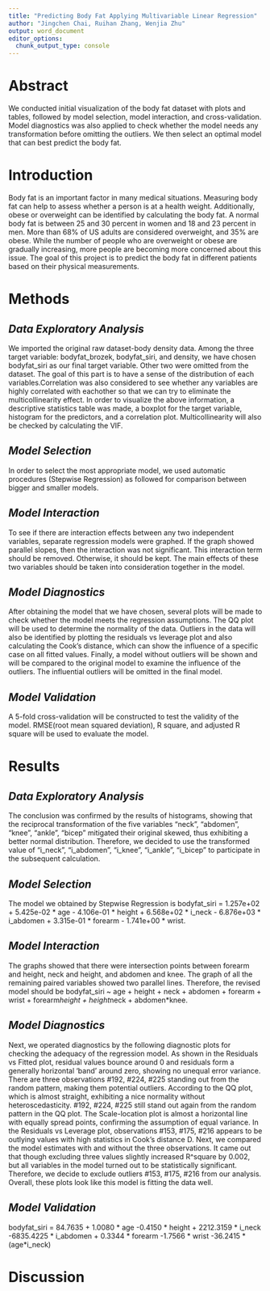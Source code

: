 ```yaml
---
title: "Predicting Body Fat Applying Multivariable Linear Regression"
author: "Jingchen Chai, Ruihan Zhang, Wenjia Zhu"
output: word_document
editor_options: 
  chunk_output_type: console
---
```


# Abstract

We conducted initial visualization of the body fat dataset with plots and tables, followed by model selection, model interaction, and cross-validation. Model diagnostics was also applied to check whether the model needs any transformation before omitting the outliers. We then select an optimal model that can best predict the body fat.

# Introduction

Body fat is an important factor in many medical situations. Measuring body fat can help to assess whether a person is at a health weight. Additionally, obese or overweight can be identified by calculating the body fat. A normal body fat is between 25 and 30 percent in women and 18 and 23 percent in men. More than 68% of US adults are considered overweight, and 35% are obese. While the number of people who are overweight or obese are gradually increasing, more people are becoming more concerned about this issue. The goal of this project is to predict the body fat in different patients based on their physical measurements. 
 
# Methods

## _Data Exploratory Analysis_ 
We imported the original raw dataset-body density data. Among the three target variable: bodyfat_brozek, bodyfat_siri, and density, we have chosen bodyfat_siri as our final target variable. Other two were omitted from the dataset. 
The goal of this part is to have a sense of the distribution of each variables.Correlation was also considered to see whether any variables are highly correlated with eachother so that we can try to eliminate the multicollinearity effect. In order to visualize the above information, a descriptive statistics table was made, a boxplot for the target variable, histogram for the predictors, and a correlation plot. Multicollinearity will also be checked by calculating the VIF.

## _Model Selection_ 
In order to select the most appropriate model, we used automatic procedures (Stepwise Regression) as followed for comparison between bigger and smaller models. 

## _Model Interaction_
To see if there are interaction effects between any two independent variables, separate regression models were graphed. If the graph showed parallel slopes, then the interaction was not significant. This interaction term should be removed. Otherwise, it should be kept. The main effects of these two variables should be taken into consideration together in the model. 

## _Model Diagnostics_  
After obtaining the model that we have chosen, several plots will be made to check whether the model meets the regression assumptions. The QQ plot will be used to determine the normality of the data. Outliers in the data will also be identified by plotting the residuals vs leverage plot and also calculating the Cook's distance, which can show the influence of a specific case on all fitted values. Finally, a model without outliers will be shown and will be compared to the original model to examine the influence of the outliers. The influential outliers will be omitted in the final model. 

## _Model Validation_
A 5-fold cross-validation will be constructed to test the validity of the model. RMSE(root mean squared deviation), R square, and adjusted R square will be used to evaluate the model.


# Results

## _Data Exploratory Analysis_
The conclusion was confirmed by the results of histograms, showing that the reciprocal transformation of the five variables "neck", "abdomen", "knee", "ankle", "bicep" mitigated their original skewed, thus exhibiting a better normal distribution. Therefore, we decided to use the transformed value of "i_neck", "i_abdomen", "i_knee", "i_ankle", "i_bicep" to participate in the subsequent calculation. 

## _Model Selection_
The model we obtained by Stepwise Regression is bodyfat_siri = 1.257e+02 + 5.425e-02 * age - 4.106e-01 * height + 6.568e+02 * i_neck - 6.876e+03 * i_abdomen + 3.315e-01 * forearm - 1.741e+00 * wrist.

## _Model Interaction_
The graphs showed that there were intersection points between forearm and height, neck and height, and abdomen and knee. The graph of all the remaining paired variables showed two parallel lines. Therefore, the revised model should be bodyfat_siri ~ age + height + neck + abdomen + forearm + wrist + forearm*height + height*neck + abdomen*knee.

## _Model Diagnostics_  
Next, we operated diagnostics by the following diagnostic plots for checking the adequacy of the regression model.
As shown in the Residuals vs Fitted plot, residual values bounce around 0 and residuals form a generally horizontal 'band' around zero, showing no unequal error variance. There are three observations #192, #224, #225 standing out from the random pattern, making them potential outliers.
According to the QQ plot, which is almost straight, exhibiting a nice normality without heteroscedasticity. #192, #224, #225 still stand out again from the random pattern in the QQ plot.
The Scale-location plot is almost a horizontal line with equally spread points, confirming the assumption of equal variance.
In the Residuals vs Leverage plot, observations #153, #175, #216 appears to be outlying values with high statistics in Cook's distance D. Next, we compared the model estimates with and without the three observations. It came out that though excluding three values slightly increased R^square by 0.002, but all variables in the model turned out to be statistically significant. Therefore, we decide to exclude outliers #153, #175, #216 from our analysis.
Overall, these plots look like this model is fitting the data well.

## _Model Validation_

bodyfat_siri = 84.7635 + 1.0080 * age -0.4150 * height + 2212.3159 * i_neck -6835.4225 * i_abdomen + 0.3344 * forearm -1.7566 * wrist -36.2415 * (age*i_neck)

# Discussion


